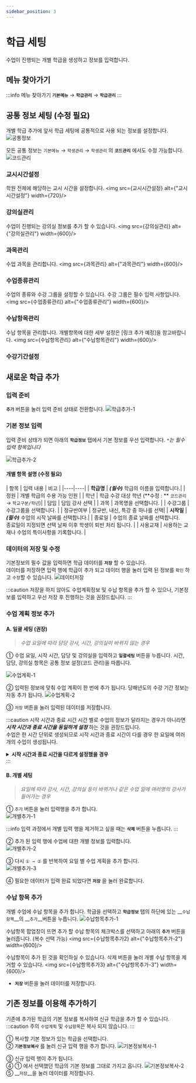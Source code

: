 ```yaml
---
sidebar_position: 3
---
```




# 학급 세팅

수업이 진행되는 개별 학급을 생성하고 정보를 입력합니다.

## 메뉴 찾아가기
:::info 메뉴 찾아가기
**`기본메뉴`** → **`학급관리`** → **`학급관리`**
:::

## 공통 정보 세팅 (수정 필요)

개별 학급 추가에 앞서 학급 세팅에 공통적으로 사용 되는 정보를 설정합니다.
![공통정보](./img/02-학급세팅/공통정보세팅메뉴.png)

모든 공통 정보는 `기본메뉴` → `학생관리` → `학생관리` 의 **`코드관리`** 에서도 수정 가능합니다.
![코드관리](./img/02-학급세팅/코드관리.png)

### 교시시간설정
학원 전체에 해당하는 교시 시간을 설정합니다.
<img src={교시시간설정} alt={"교시시간설정"} width={720}/>

### 강의실관리
수업이 진행되는 강의실 정보를 추가 할 수 있습니다.
<img src={강의실관리} alt={"강의실관리"} width={600}/>

### 과목관리
수업 과목을 관리합니다.
<img src={과목관리} alt={"과목관리"} width={600}/>

### 수업종류관리
수업의 종류와 수강 그룹을 설정할 수 있습니다. 수강 그룹은 필수 입력 사항입니다.
<img src={수업종류관리} alt={"수업종류관리"} width={600}/>

### 수납항목관리
수납 항목을 관리합니다. 개별항목에 대한 세부 설정은 [링크 추가 예정]을 참고바랍니다.
<img src={수납항목관리} alt={"수납항목관리"} width={600}/>

### 수강기간설정


## 새로운 학급 추가

### 입력 준비

**`추가`** 버튼을 눌러 입력 준비 상태로 전환합니다.
![학급추가-1](./img/02-학급세팅/학급추가-1.png)

### 기본 정보 입력

입력 준비 상태가 되면 아래의 **`학급정보`** 탭에서 기본 정보를 우선 입력합니다.
_`*`는 필수 입력 항목입니다_


![학급추가-2](./img/02-학급세팅/학급추가-2.png)

#### 개별 항목 설명 (수정 필요)

| 항목 | 입력 내용 | 비고 |
|----|----|
| __학급명__ | ___(필수)___ 학급의 이름을 입력합니다.|
| 정원 | 개별 학급의 수용 가능 인원 |
| 학년 | 학급 수강 대상 학년 (**수정 : ** `코드관리` → `학교구분/학년`)|
| 담임 | 담임 강사 선택 |
| 과목 | 과목명을 선택합니다. |
| 수강그룹 | 수강그룹을 선택합니다. |
| 정규반여부 | 정규반, 내신, 특강 중 하나를 선택|
| __시작일__ | ___(필수)___ 수업의 시작 날짜를 선택합니다.|
| 종료일 | 수업의 종료 날짜를 선택합니다.<br/>종료일이 지정되면 선택 날짜 이후 학생이 퇴반 처리 됩니다. |
| 사용교재 | 사용하는 교재나 수업의 특이사항을 기록합니다. |

### 데이터의 저장 및 수정
기본정보의 필수 값을 입력하면 학급 데이터를 __`저장`__ 할 수 있습니다.<br/>
데이터를 저장하면 입력 행에 학급이 추가 되고 데이터 행을 눌러 입력 된 정보를 `확인` 하고 `수정`할 수 있습니다.
![데이터저장](./img/02-학급세팅/데이터저장.png)

:::caution
저장을 하지 않아도 수업계획정보 및 수납 항목을 추가 할 수 있으나, 기본정보를 입력하고 우선 저장 후 진행하는 것을 권장드립니다.
:::

### 수업 계획 정보 추가
#### A. 일괄 세팅 (권장)
> _수업 요일에 따라 담당 강사, 시간, 강의실이 바뀌지 않는 경우_

① 수업 요일, 시작 시간, 담당 및 강의실을 입력하고 **`일괄세팅`** 버튼을 누릅니다. 시간, 담당, 강의실 항목은 공통 정보 설정(코드 관리)을 따릅니다.

![수업계획-1](./img/02-학급세팅/수업계획-1.png)

② 입력된 정보에 맞춰 수업 계획이 한 번에 추가 됩니다. 당해년도의 수강 기간 정보는 자동 추가 됩니다.
![수업계획-2](./img/02-학급세팅/수업계획-2.png)

③ `저장` 버튼을 눌러 입력된 데이터를 저장합니다.

:::caution 시작 시간과 종료 시간
시간 별로 수업의 정보가 달라지는 경우가 아니라면 ___시작 시간과 종료 시간을 동일하게 설정___ 하는 것을 권장드립니다.<br/>
수업은 한 시간 단위로 생성되므로 시작 시간과 종료 시간이 다를 경우 한 요일에 여러 개의 수업이 생성됩니다.

<details>
  <summary><b>시작 시간과 종료 시간을 다르게 설정했을 경우</b></summary>
  <div>
    <img src={개별추가4} alt="시작 종료 다르게"/>
  </div>
</details>
:::

#### B. 개별 세팅
> _요일에 따라 강사, 시간, 강의실 등이 바뀌거나 같은 수업 일에 여러명의 강사가 들어가는 경우_<br/>

① `추가` 버튼을 눌러 입력행을 추가 합니다.<br/>
![개별추가-1](./img/02-학급세팅/개별추가-1.png)

:::info
입력 과정에서 개별 입력 행을 제거하고 싶을 때는 __`삭제`__ 버튼을 누릅니다.
:::
<br/>

② 추가 된 입력 행에 수업에 대한 개별 정보를 입력합니다.<br/>
![개별추가-2](./img/02-학급세팅/개별추가-2.png)

③ 다시 `① → ②` 를 반복하여 요일 별 수업 게획을 추가 합니다.<br/>
![개별추가-3](./img/02-학급세팅/개별추가-3.png)

④ 필요한 데이터가 입력 완료 되었다면 **`저장`** 을 눌러 완료합니다.


### 수납 항목 추가
개별 수업에 수납 항목을 추가 합니다.
학급을 선택하고 __`학급정보`__ 탭의 하단에 있는 __`수납항목`__의 __`추가`__버튼을 누릅니다.
![수납항목추가-1](./img/02-학급세팅/수납항목추가-1.png)

수납항목 팝업창이 뜨면 추가 할 수납 항목의 체크박스를 선택하고 아래의 __`추가`__ 버튼을 눌러줍니다. (복수 선택 가능)
<img src={수납항목추가2} alt={"수납항목추가-2"} width={600}/>

수납항목이 추가 된 것을 확인하실 수 있습니다. 삭제 버튼을 눌러 개별 수납 항목을 제거할 수 있습니다.
<img src={수납항목추가3} alt={"수납항목추가-3"} width={600}/>

- __`저장`__ 버튼을 눌러 데이터를 저장합니다.


## 기존 정보를 이용해 추가하기
기존에 추가된 학급의 기본 정보를 복사하여 신규 학급을 추가 할 수 있습니다.
:::caution 주의
`수업계획` 및 `수납항목`은 복사 되지 않습니다.
:::

① 복사할 기본 정보가 있는 학급을 선택합니다. <br/>
② __`기본정보복사`__ 를 눌러 신규 입력 행을 추가 합니다.
![기본정보복사-1](./img/02-학급세팅/기본정보복사-1.png)

③ 신규 입력 행이 추가 됩니다. <br/>
④ ① 에서 선택했던 학급의 기본 정보를 그대로 가지고 옵니다.
![기본정보복사-2](./img/02-학급세팅/기본정보복사-2.png)
⑤ __`저장`__을 눌러 데이터를 저장합니다.
